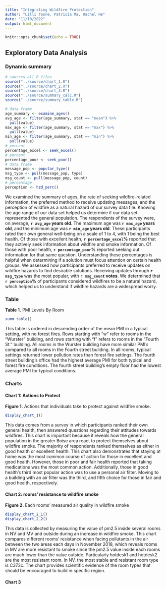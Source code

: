```yaml
---
title: "Integrating Wildfire Protection"
author: "Lilli Toone, Patricia Ma, Rachel He"
date: "11/10/2022"
output: html_document
---
```


```r
knitr::opts_chunk$set(echo = TRUE)
```

## Exploratory Data Analysis

### Dynamic summary

```r
# sources all R files
source("../source/chart_1.R")
source("../source/chart_2.R")
source("../source/chart_3.R")
source("../source/summary_calc.R")
source("../source/summary_table.R")
```

```r
# data frame
age_summary <- examine_ages()
avg_age <- filter(age_summary, stat == "mean") %>%
  pull(value)
max_age <- filter(age_summary, stat == "max") %>%
  pull(value)
min_age <- filter(age_summary, stat == "min") %>%
  pull(value)
# percent
percentage_excel <- seek_excel()
# percent
percentage_poor <- seek_poor()
# data frame
message_pop <- popular_type()
msg_type <- pull(message_pop, type)
msg_count <- pull(message_pop, count)
# percentage
perception <- hzd_perc()
```

We examined the summary of ages, the rate of seeking wildfire-related information, the preferred method to receive updating messages, and the perception of wildfire as a natural hazard of our survey data file. Knowing the age range of our data set helped us determine if our data set represented the general population. The respondents of the survey were, on average, **`r avg_age` years old**. The maximum age was **`r max_age` years old**, and the minimum age was **`r min_age` years old**. These participants rated their own general well-being on a scale of 1 to 4, with 1 being the best health. Of those with excellent health, **`r percentage_excel`%** reported that they actively seek information about wildfire and smoke information. Of those with poor health, **`r percentage_poor`%** reported seeking out information for that same question. Understanding these percentages is helpful when determining if a solution must focus attention on certain health groups. We assessed how participants preferred to receive updates on wildfire hazards to find desirable solutions. Receiving updates through **`r msg_type`** was the most popular, with **`r msg_count` votes**. We determined that **`r perception`%** of participants considered wildfires to be a natural hazard, which helped us to understand if wildfire hazards are a widespread worry.

### Table

**Table 1.** PMI Levels By Room

```r
summ_table()
```

This table is ordered in descending order of the mean PMI in a typical setting, with no forest fires. Rows starting with "w" refer to rooms in the "Wurster" building, and rows starting with "f" refers to rooms in the "Fourth St." building. All rooms in the Wurster building have more similar PMI's compared to all rooms in the Fourth street building. In all rooms, typical settings returned lower pollution rates than forest fire settings. The fourth street building's office had the highest average PMI for both typical and forest fire conditions. The fourth street building's empty floor had the lowest average PMI for typical conditions.

### Charts
#### Chart 1: Actions to Protect

**Figure 1.** Actions that individuals take to protect against wildfire smoke.

```r
display_chart_1()
```

This data comes from a survey in which participants ranked their own general health, then answered questions regarding their attitudes towards wildfires. This chart is important because it reveals how the general population in the greater Boise area react to protect themselves about wildfire smoke. The majority of respondents ranked themselves as either in good health or excellent health. This chart also demonstrates that staying at home was the most common course of action for those in excellent and good health. However, those in poor and fair health reported that taking medications was the most common action. Additionally, those in good health's third most popular action was to use a personal air filter. Moving to a building with an air filter was the third, and fifth choice for those in fair and good health, respectively.

#### Chart 2: rooms' resistance to wildfire smoke

**Figure 2.** Each rooms' measured air quality in wildfire smoke

```r
display_chart_2_1()
display_chart_2_2()
```

This data is collected by measuring the value of pm2.5 inside several rooms in NV and MV and outside during an increase in wildfire smoke. This chart compares different rooms' resistance when facing pollutants in the air between the two areas each days in November 2018, which reveals rooms in MV are more resistant to smoke since the pm2.5 value inside each rooms are much lower than the value outside. Particularly hotdesk1 and hotdesk2 are the most resistant room. In NV, the most stable and resistant room type is C373c. The chart provides scientific evidence of the room types that should be encouraged to build in specific region.


#### Chart 3
